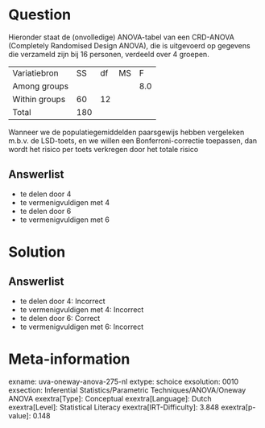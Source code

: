 Question
========

Hieronder staat de (onvolledige) ANOVA-tabel van een CRD-ANOVA
(Completely Randomised Design ANOVA), die is uitgevoerd op gegevens die
verzameld zijn bij 16 personen, verdeeld over 4 groepen. 

  --------------- ----- ---- ---- -----
  Variatiebron    SS    df   MS   F
  Among groups                    8.0
  Within groups   60    12         
  Total           180              
  --------------- ----- ---- ---- -----

Wanneer we de populatiegemiddelden paarsgewijs hebben vergeleken m.b.v.
de LSD-toets, en we willen een Bonferroni-correctie toepassen, dan wordt
het risico per toets verkregen door het totale risico

Answerlist
----------

* te delen door 4
* te vermenigvuldigen met 4
* te delen door 6
* te vermenigvuldigen met 6

Solution
========

Answerlist
----------

* te delen door 4: Incorrect
* te vermenigvuldigen met 4: Incorrect
* te delen door 6: Correct
* te vermenigvuldigen met 6: Incorrect

Meta-information
================
exname: uva-oneway-anova-275-nl
extype: schoice
exsolution: 0010
exsection: Inferential Statistics/Parametric Techniques/ANOVA/Oneway ANOVA
exextra[Type]: Conceptual
exextra[Language]: Dutch
exextra[Level]: Statistical Literacy
exextra[IRT-Difficulty]: 3.848
exextra[p-value]: 0.148
